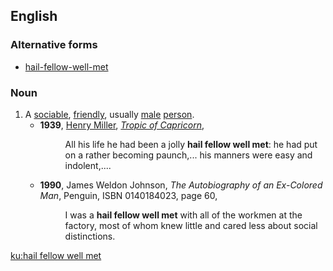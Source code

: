 {{also|hail-fellow-well-met}}
==English==

===Alternative forms===
* [[hail-fellow-well-met]]

===Noun===
{{en-noun|hail fellows well met}}
# A [[sociable]], [[friendly]], usually [[male]] [[person]].
#* '''1939''', [[w:Henry Miller|Henry Miller]], [[w:Tropic of Capricorn (novel)|''Tropic of Capricorn'']],
#*: All his life he had been a jolly '''hail fellow well met''': he had put on a rather becoming paunch,... his manners were easy and indolent,....
#* '''1990''', James Weldon Johnson, ''The Autobiography of an Ex-Colored Man'', Penguin, ISBN 0140184023, page 60,
#*: I was a '''hail fellow well met''' with all of the workmen at the factory, most of whom knew little and cared less about social distinctions.

[[ku:hail fellow well met]]